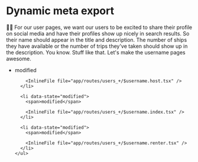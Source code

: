 # Dynamic meta export

👨‍💼 For our user pages, we want our users to be excited to share their profile on
social media and have their profiles show up nicely in search results. So their
name should appear in the title and description. The number of ships they have
available or the number of trips they've taken should show up in the
description. You know. Stuff like that. Let's make the username pages awesome.

<TouchedFiles>
  <div id="files">
    <ul>
      <li data-state="modified">
        <span>modified</span>

        <InlineFile file="app/routes/users_+/$username.host.tsx" />
      </li>

      <li data-state="modified">
        <span>modified</span>

        <InlineFile file="app/routes/users_+/$username.index.tsx" />
      </li>

      <li data-state="modified">
        <span>modified</span>

        <InlineFile file="app/routes/users_+/$username.renter.tsx" />
      </li>
    </ul>

  </div>
</TouchedFiles>
